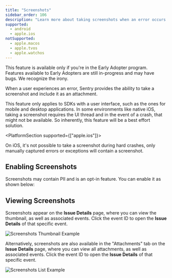 ```yaml
---
title: "Screenshots"
sidebar_order: 106
description: "Learn more about taking screenshots when an error occurs. Sentry pairs the screenshot with the original event, giving you additional insight into issues."
supported:
  - android
  - apple.ios
notSupported:
  - apple.macos
  - apple.tvos
  - apple.watchos
---
```


<Note>

This feature is available only if you're in the Early Adopter program. Features available to Early Adopters are still in-progress and may have bugs. We recognize the irony.

</Note>

When a user experiences an error, Sentry provides the ability to take a screenshot and include it as an <PlatformLink to="/enriching-events/attachments/">attachment</PlatformLink>.

This feature only applies to SDKs with a user interface, such as the ones for mobile and desktop applications. In some environments like native iOS, taking a screenshot requires the UI thread and in the event of a crash, that might not be available. So inherently, this feature will be a best effort solution.

<PlatformSection supported={["apple.ios"]}>

On iOS, it's not possible to take a screenshot during hard crashes, only manually captured errors or exceptions will contain a screenshot.

</PlatformSection>

## Enabling Screenshots

Screenshots may contain <PlatformLink to="/data-management/sensitive-data/">PII</PlatformLink> and is an opt-in feature. You can enable it as shown below:

<PlatformContent includePath="enriching-events/attach-screenshots" />

## Viewing Screenshots

Screenshots appear on the **Issue Details** page, where you can view the thumbnail, as well as associated events. Click the event ID to open the **Issue Details** of that specific event.

![Screenshots Thumbnail Example](screenshots/screenshot-thumbnail.png)

Alternatively, screenshots are also available in the "Attachments" tab on the **Issue Details** page, where you can view all attachments, as well as associated events. Click the event ID to open the **Issue Details** of that specific event.

![Screenshots List Example](screenshots/screenshot-list-example.png)

